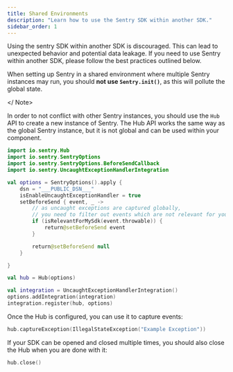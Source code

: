 ```yaml
---
title: Shared Environments
description: "Learn how to use the Sentry SDK within another SDK."
sidebar_order: 1
---
```


<Note>

Using the sentry SDK within another SDK is discouraged. This can lead to unexpected behavior and potential data leakage. If you need to use Sentry within another SDK, please follow the best practices outlined below.

</Note>

<Note>

When setting up Sentry in a shared environment where multiple Sentry instances may run, you should **not use `Sentry.init()`**, as this will pollute the global state.

</ Note>

In order to not conflict with other Sentry instances, you should use the `Hub` API to create a new instance of Sentry.
The Hub API works the same way as the global Sentry instance, but it is not global and can be used within your component.

```kotlin
import io.sentry.Hub
import io.sentry.SentryOptions
import io.sentry.SentryOptions.BeforeSendCallback
import io.sentry.UncaughtExceptionHandlerIntegration

val options = SentryOptions().apply {
    dsn = "___PUBLIC_DSN___"
    isEnableUncaughtExceptionHandler = true
    setBeforeSend { event, _ ->
        // as uncaught exceptions are captured globally,
        // you need to filter out events which are not relevant for your SDK
        if (isRelevantForMySdk(event.throwable)) {
            return@setBeforeSend event
        }

        return@setBeforeSend null
    }

}

val hub = Hub(options)

val integration = UncaughtExceptionHandlerIntegration()
options.addIntegration(integration)
integration.register(hub, options)
```

Once the Hub is configured, you can use it to capture events:

```kotlin
hub.captureException(IllegalStateException("Example Exception"))
```

If your SDK can be opened and closed multiple times, you should also close the Hub when you are done with it:

```kotlin
hub.close()
```
